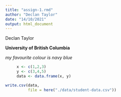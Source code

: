 ```yaml
---
title: "assign-1.rmd"
author: "Declan Taylor"
date: "14/10/2021"
output: html_document
---
```


Declan Taylor


**University of British Columbia**


_my favourite colour is navy blue_

```r
     x <- c(1,2,3)
     y <- c(3,4,5)
     data <- data.frame(x, y)
```

```r
write.csv(data, 
          file = here("./data/student-data.csv"))
```

